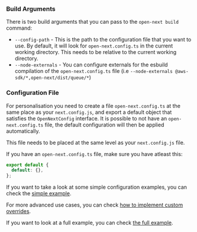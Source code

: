 ### Build Arguments

There is two build arguments that you can pass to the `open-next build` command:

- `--config-path` - This is the path to the configuration file that you want to use. By default, it will look for `open-next.config.ts` in the current working directory. This needs to be relative to the current working directory.
- `--node-externals` - You can configure externals for the esbuild compilation of the `open-next.config.ts` file (i.e `--node-externals @aws-sdk/*,open-next/dist/queue/*`)

### Configuration File

For personalisation you need to create a file `open-next.config.ts` at the same place as your `next.config.js`, and export a default object that satisfies the `OpenNextConfig` interface. It is possible to not have an `open-next.config.ts` file, the default configuration will then be applied automatically.

This file needs to be placed at the same level as your `next.config.js` file.

If you have an `open-next.config.ts` file, make sure you have atleast this:

```ts
export default {
  default: {},
};
```

If you want to take a look at some simple configuration examples, you can check the [simple example](/aws/config/simple_example).

For more advanced use cases, you can check [how to implement custom overrides](/aws/config/custom_overrides).

If you want to look at a full example, you can check [the full example](/aws/config/full_example).
